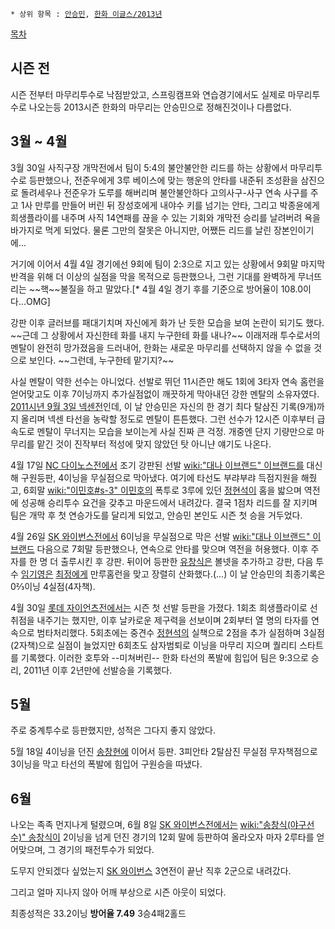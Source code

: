  * 상위 항목 : [[안승민]], [[한화 이글스/2013년]]

[[목차]]
== 시즌 전 ==
시즌 전부터 마무리투수로 낙점받았고, 스프링캠프와 연습경기에서도 실제로 마무리투수로 나오는등 2013시즌 한화의 마무리는 안승민으로 정해진것이나 다름없다.

== 3월 ~ 4월 ==
3월 30일 사직구장 개막전에서 팀이 5:4의 불안불안한 리드를 하는 상황에서 마무리투수로 등판했으나, 전준우에게 3루 베이스에 맞는 행운의 안타를 내준뒤 조성환을 삼진으로 돌려세우나 전준우가 도루를 해버리며 불안불안하다 고의사구-사구 연속 사구를 주고 1사 만루를 만들어 버린 뒤 장성호에게 내야수 키를 넘기는 안타, 그리고 박종윤에게 희생플라이를 내주며 사직 14연패를 끊을 수 있는 기회와 개막전 승리를 날려버려 욕을 바가지로 먹게 되었다. 물론 그만의 잘못은 아니지만, 어쨌든 리드를 날린 장본인이기에...

거기에 이어서 4월 4일 경기에선 9회에 팀이 2:3으로 지고 있는 상황에서 9회말 마지막 반격을 위해 더 이상의 실점을 막을 목적으로 등판했으나, 그런 기대를 완벽하게 무너뜨리는 ~~핵~~불질을 하고 말았다.[* 4월 4일 경기 후를 기준으로 방어율이 108.0이다...OMG]

강판 이후 글러브를 패대기치며 자신에게 화가 난 듯한 모습을 보여 논란이 되기도 했다. ~~근데 그 상황에서 자신한테 화를 내지 누구한테 화를 내나?~~ 이래저래 투수로서의 멘탈이 완전히 망가졌음을 드러내어, 한화는 새로운 마무리를 선택하지 않을 수 없을 것으로 보인다. ~~그런데, 누구한테 맡기지?~~ 

사실 멘탈이 약한 선수는 아니었다. 선발로 뛰던 11시즌만 해도 1회에 3타자 연속 홈런을 얻어맞고도 이후 7이닝까지 추가실점없이 깨끗하게 막아내던 강한 멘탈의 소유자였다. [http://sports.media.daum.net/sports/baseball/newsview?newsId=20110903210317564 2011시년 9월 3일 넥센전]인데, 이 날 안승민은 자신의 한 경기 최다 탈삼진 기록(9개)까지 올리며 넥센 타선을 농락할 정도로 멘탈이 튼튼했다. 그런 선수가 12시즌 이후부터 급속도로 멘탈이 무너지는 모습을 보이는게 사실 진짜 큰 걱정. 개중엔 단지 기량만으로 마무리를 맡긴 것이 진작부터 적성에 맞지 않았던 탓 아니냔 얘기도 나온다.

4월 17일 [[NC 다이노스]]전에서 조기 강판된 선발 [[wiki:"대나 이브랜드" 이브랜드]]를 대신해 구원등판, 4이닝을 무실점으로 막아냈다. 여기에 타선도 부랴부랴 득점지원을 해줬고, 6회말 [[wiki:"이민호#s-3" 이민호]]의 폭투로 3루에 있던 [[정현석]]이 홈을 밟으며 역전에 성공해 승리투수 요건을 갖추고 마운드에서 내려갔다. 결국 1점차 리드를 잘 지키며 팀은 개막 후 첫 연승가도를 달리게 되었고, 안승민 본인도 시즌 첫 승을 거두었다.

4월 26일 [[SK 와이번스]]전에서 6이닝을 무실점으로 막은 선발 [[wiki:"대나 이브랜드" 이브랜드]] 다음으로 7회말 등판했으나, 연속으로 안타를 맞으며 역전을 허용했다. 이후 주자를 한 명 더 출루시킨 후 강판. 뒤이어 등판한 [[유창식]]은 볼넷을 추가하고 강판, 다음 투수 [[임기영]]은 [[최정]]에게 만루홈런을 맞고 장렬히 산화했다.(...) 이 날 안승민의 최종기록은 0⅔이닝 4실점(4자책).

4월 30일 [[롯데 자이언츠]]전에서는 시즌 첫 선발 등판을 가졌다. 1회초 희생플라이로 선취점을 내주기는 했지만, 이후 날카로운 제구력을 선보이며 2회부터 열 명의 타자를 연속으로 범타처리했다. 5회초에는 중견수 [[정현석]]의 실책으로 2점을 추가 실점하며 3실점(2자책)으로 실점이 늘었지만 6회초도 삼자범퇴로 이닝을 마무리 지으며 퀄리티 스타트를 기록했다. 이러한 호투와 --미쳐버린-- 한화 타선의 폭발에 힘입어 팀은 9:3으로 승리, 2011년 이후 2년만에 선발승을 기록했다.

== 5월 ==
주로 중계투수로 등판했지만, 성적은 그다지 좋지 않았다.

5월 18일 4이닝을 던진 [[송창현]]에 이어서 등판. 3피안타 2탈삼진 무실점 무자책점으로 3이닝을 막고 타선의 폭발에 힘입어 구원승을 따냈다.

== 6월 ==
나오는 족족 먼지나게 털렸으며, 6월 8일 [[SK 와이번스]]전에서는 [[wiki:"송창식(야구선수)" 송창식]]이 2이닝을 넘게 던진 경기의 12회 말에 등판하여 올라오자 마자 2루타를 얻어맞으며, 그 경기의 패전투수가 되었다.

도무지 안되겠다 싶었는지 [[SK 와이번스]] 3연전이 끝난 직후 2군으로 내려갔다.

그리고 얼마 지나지 않아 어깨 부상으로 시즌 아웃이 되었다.

최종성적은 33.2이닝 '''방어율 7.49''' 3승4패2홀드
